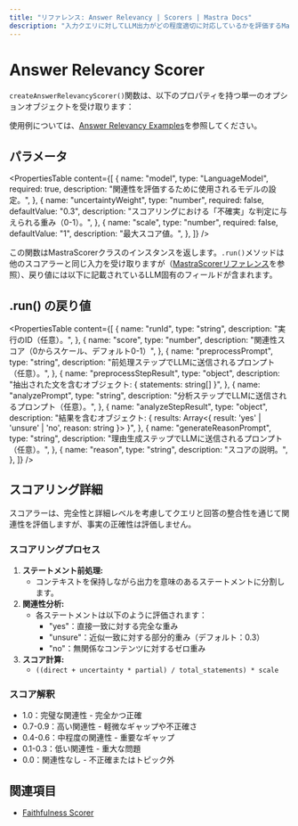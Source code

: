 ```yaml
---
title: "リファレンス: Answer Relevancy | Scorers | Mastra Docs"
description: "入力クエリに対してLLM出力がどの程度適切に対応しているかを評価するMastraのAnswer Relevancy Scorerのドキュメント。"
---
```




# Answer Relevancy Scorer

`createAnswerRelevancyScorer()`関数は、以下のプロパティを持つ単一のオプションオブジェクトを受け取ります：

使用例については、[Answer Relevancy Examples](/examples/scorers/answer-relevancy)を参照してください。



## パラメータ

<PropertiesTable
  content={[
    {
      name: "model",
      type: "LanguageModel",
      required: true,
      description: "関連性を評価するために使用されるモデルの設定。",
    },
    {
      name: "uncertaintyWeight",
      type: "number",
      required: false,
      defaultValue: "0.3",
      description: "スコアリングにおける「不確実」な判定に与えられる重み（0-1）。",
    },
    {
      name: "scale",
      type: "number",
      required: false,
      defaultValue: "1",
      description: "最大スコア値。",
    },
  ]}
/>

この関数はMastraScorerクラスのインスタンスを返します。`.run()`メソッドは他のスコアラーと同じ入力を受け取りますが（[MastraScorerリファレンス](./mastra-scorer)を参照）、戻り値には以下に記載されているLLM固有のフィールドが含まれます。



## .run() の戻り値

<PropertiesTable
  content={[
    {
      name: "runId",
      type: "string",
      description: "実行のID（任意）。",
    },
    {
      name: "score",
      type: "number",
      description: "関連性スコア（0からスケール、デフォルト0-1）",
    },
    {
      name: "preprocessPrompt",
      type: "string",
      description: "前処理ステップでLLMに送信されるプロンプト（任意）。",
    },
    {
      name: "preprocessStepResult",
      type: "object",
      description: "抽出された文を含むオブジェクト: { statements: string[] }",
    },
    {
      name: "analyzePrompt",
      type: "string",
      description: "分析ステップでLLMに送信されるプロンプト（任意）。",
    },
    {
      name: "analyzeStepResult",
      type: "object",
      description: "結果を含むオブジェクト: { results: Array<{ result: 'yes' | 'unsure' | 'no', reason: string }> }",
    },
    {
      name: "generateReasonPrompt",
      type: "string",
      description: "理由生成ステップでLLMに送信されるプロンプト（任意）。",
    },
    {
      name: "reason",
      type: "string",
      description: "スコアの説明。",
    },
  ]}
/>



## スコアリング詳細

スコアラーは、完全性と詳細レベルを考慮してクエリと回答の整合性を通じて関連性を評価しますが、事実の正確性は評価しません。

### スコアリングプロセス

1. **ステートメント前処理:**
   - コンテキストを保持しながら出力を意味のあるステートメントに分割します。
2. **関連性分析:**
   - 各ステートメントは以下のように評価されます：
     - "yes"：直接一致に対する完全な重み
     - "unsure"：近似一致に対する部分的重み（デフォルト：0.3）
     - "no"：無関係なコンテンツに対するゼロ重み
3. **スコア計算:**
   - `((direct + uncertainty * partial) / total_statements) * scale`

### スコア解釈

- 1.0：完璧な関連性 - 完全かつ正確
- 0.7-0.9：高い関連性 - 軽微なギャップや不正確さ
- 0.4-0.6：中程度の関連性 - 重要なギャップ
- 0.1-0.3：低い関連性 - 重大な問題
- 0.0：関連性なし - 不正確またはトピック外



## 関連項目

- [Faithfulness Scorer](./faithfulness)